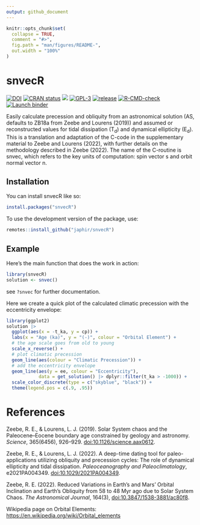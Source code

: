 ```yaml
---
output: github_document
---
```


<!-- README.md is generated from README.Rmd. Please edit that file -->

```r
knitr::opts_chunk$set(
  collapse = TRUE,
  comment = "#>",
  fig.path = "man/figures/README-",
  out.width = "100%"
)
```

# snvecR

<!-- badges: start -->
[![DOI](https://zenodo.org/badge/627092810.svg)](https://zenodo.org/badge/latestdoi/627092810)
[![CRAN status](https://www.r-pkg.org/badges/version/snvecR)](https://CRAN.R-project.org/package=snvecR)
[![](http://cranlogs.r-pkg.org/badges/grand-total/snvecR)](https://cran.r-project.org/package=snvecR)
[![GPL-3](https://img.shields.io/github/license/japhir/snvecR?logo=gnu&.svg)](https://github.com/japhir/snvecR/blob/master/LICENSE.md)
[![release](https://img.shields.io/github/v/release/japhir/snvecR.svg)](https://github.com/japhir/snvecR/releases)
[![R-CMD-check](https://github.com/japhir/snvecR/actions/workflows/check-standard.yaml/badge.svg)](https://github.com/japhir/snvecR/actions/workflows/check-standard.yaml)
[![Launch binder](https://mybinder.org/badge_logo.svg)](https://mybinder.org/v2/gh/japhir/snvecR/main)
<!-- badges: end -->

Easily calculate precession and obliquity from an astronomical solution (AS,
defaults to ZB18a from Zeebe and Lourens (2019)) and assumed or reconstructed
values for tidal dissipation (T<sub>d</sub>) and dynamical ellipticity
(E<sub>d</sub>). This is a translation and adaptation of the C-code in the
supplementary material to Zeebe and Lourens (2022), with further details on the
methodology described in Zeebe (2022). The name of the C-routine is snvec,
which refers to the key units of computation: spin vector s and orbit normal
vector n.

## Installation

You can install snvecR like so:

``` r
install.packages("snvecR")
```

To use the development version of the package, use:

```r
remotes::install_github("japhir/snvecR")
```

## Example

Here's the main function that does the work in action:

```r
library(snvecR)
solution <- snvec()
```

see `?snvec` for further documentation.

Here we create a quick plot of the calculated climatic precession with the
eccentricity envelope:

```r
library(ggplot2)
solution |>
  ggplot(aes(x = -t_ka, y = cp)) +
  labs(x = "Age (ka)", y = "(-)", colour = "Orbital Element") +
  # the age scale goes from old to young
  scale_x_reverse() +
  # plot climatic precession
  geom_line(aes(colour = "Climatic Precession")) +
  # add the eccentricity envelope
  geom_line(aes(y = ee, colour = "Eccentricity"),
            data = get_solution() |> dplyr::filter(t_ka > -1000)) +
  scale_color_discrete(type = c("skyblue", "black")) +
  theme(legend.pos = c(.9, .95))
```

# References
Zeebe, R. E., & Lourens, L. J. (2019). Solar System chaos and the
  Paleocene–Eocene boundary age constrained by geology and astronomy.
  _Science_, 365(6456), 926–929.
  [doi:10.1126/science.aax0612](https://doi.org/10.1126/science.aax0612).

Zeebe, R. E., & Lourens, L. J. (2022). A deep-time dating tool for
  paleo-applications utilizing obliquity and precession cycles: The role of
  dynamical ellipticity and tidal dissipation. _Paleoceanography and
  Paleoclimatology_, e2021PA004349.
  [doi:10.1029/2021PA004349](https://doi.org/10.1029/2021PA004349).

Zeebe, R. E. (2022). Reduced Variations in Earth’s and Mars’ Orbital
  Inclination and Earth’s Obliquity from 58 to 48 Myr ago due to Solar
  System Chaos. _The Astronomical Journal_, 164(3),
  [doi:10.3847/1538-3881/ac80f8](https://doi.org/10.3847/1538-3881/ac80f8).

Wikipedia page on Orbital Elements:
  <https://en.wikipedia.org/wiki/Orbital_elements>
